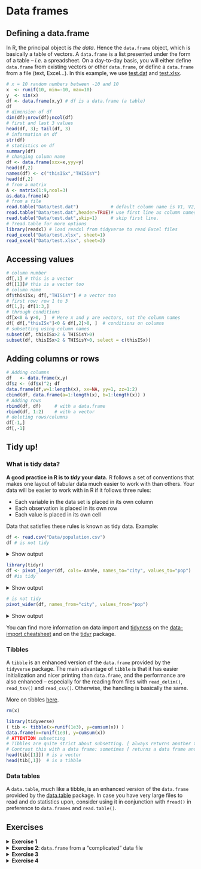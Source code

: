 # Data frames

## Defining a data.frame


In R, the principal object is *the data*. Hence the `data.frame` object, which is basically a table of vectors. A `data.frame` is a list presented under the form of a table – *i.e.* a spreadsheet. On a day-to-day basis, you will either define `data.frame` from existing vectors or other `data.frame`, or define a `data.frame` from a file (text, Excel...). In this example, we use <a href="Data/test.dat" download target="_blank">test.dat</a> and <a href="Data/test.xlsx" download target="_blank">test.xlsx</a>.

```r
# x = 10 random numbers between -10 and 10
x  <- runif(10, min=-10, max=10) 
y  <- sin(x)
df <- data.frame(x,y) # df is a data.frame (a table)
df
# dimension of df
dim(df);nrow(df);ncol(df)
# first and last 3 values
head(df, 3); tail(df, 3)
# information on df
str(df)
# statistics on df
summary(df)
# changing column name
df <- data.frame(xxx=x,yyy=y)
head(df,2)
names(df) <- c("thisISx","THISisY")
head(df,2)
# from a matrix
A <- matrix(1:9,ncol=3)
as.data.frame(A)
# from a file
read.table("Data/test.dat")            # default column name is V1, V2, V3, etc
read.table("Data/test.dat",header=TRUE)# use first line as column names
read.table("Data/test.dat",skip=1)     # skip first line. 
# ?read.table for more options
library(readxl) # load readxl from tidyverse to read Excel files
read_excel("Data/test.xlsx", sheet=1)
read_excel("Data/test.xlsx", sheet=2)
```

## Accessing values 

```r
# column number
df[,1] # this is a vector
df[[1]]# this is a vector too
# column name
df$thisISx; df[,"THISisY"] # a vector too
# first row; row 1 to 3
df[1,]; df[1:3,]
# through conditions
df[x<0 & y>0, ]  # Here x and y are vectors, not the column names
df[ df[,"thisISx"]<0 & df[,2]>0, ]  # conditions on columns
# subsetting using column names
subset(df, thisISx>2 & THISisY>0)
subset(df, thisISx>2 & THISisY>0, select = c(thisISx))
```

## Adding columns or rows

```r
# Adding columns
df   <- data.frame(x,y)
df$z <- (df$x)^2; df
data.frame(df,w=1:length(x), xx=NA, yy=1, zz=1:2)
cbind(df, data.frame(a=1:length(x), b=1:length(x)) )
# Adding rows
rbind(df, df)     # with a data.frame
rbind(df, 1:2)    # with a vector
# deleting rows/columns
df[-1,]
df[,-1]
```

## Tidy up!


### What is tidy data?

**A good practice in R is to *tidy* your data.** R follows a set of conventions that makes one layout of tabular data much easier to work with than others. Your data will be easier to work with in R if it follows three rules:

- Each variable in the data set is placed in its own column
- Each observation is placed in its own row
- Each value is placed in its own cell

Data that satisfies these rules is known as tidy data. Example:

```r
df <- read.csv("Data/population.csv")
df # is not tidy
```
<details>
    <summary>Show output</summary>

```r
df <- read.csv("Data/population.csv")
df # is not tidy
```

</details>

```r
library(tidyr)
df <- pivot_longer(df, cols=-Année, names_to="city", values_to="pop")
df #is tidy
```

<details>
    <summary>Show output</summary>

```r
library(tidyr)
df <- pivot_longer(df, cols=-Année, names_to="city", values_to="pop")
df #is tidy
```

</details>

```r
# is not tidy
pivot_wider(df, names_from="city", values_from="pop")
```
<details>
    <summary>Show output</summary>

```r
# is not tidy
pivot_wider(df, names_from="city", values_from="pop")
```

</details>

</details>


You can find more information on data import and [tidyness](https://garrettgman.github.io/tidying/) on the [data-import cheatsheet](https://github.com/rstudio/cheatsheets/raw/master/data-import.pdf) and on the [tidyr](http://www.sthda.com/english/wiki/tidyr-crucial-step-reshaping-data-with-r-for-easier-analyses) package.


### Tibbles

A `tibble` is an enhanced version of the `data.frame` provided by the `tidyverse` package. The main advantage of `tibble` is that it has easier initialization and nicer printing than `data.frame`, and the performance are also enhanced – especially for the reading from files with `read_delim()`, `read_tsv()` and `read_csv()`. Otherwise, the handling is basically the same.

More on tibbles [here](https://cran.r-project.org/web/packages/tibble/vignettes/tibble.html).

```r
rm(x)
```

```r
library(tidyverse)
( tib <- tibble(x=runif(1e3), y=cumsum(x)) )
data.frame(x=runif(1e3), y=cumsum(x))
# ATTENTION subsetting
# Tibbles are quite strict about subsetting. [ always returns another tibble. 
# Contrast this with a data frame: sometimes [ returns a data frame and sometimes it just returns a vector:
head(tib[[1]]) # is a vector
head(tib[,1])  # is a tibble
```

### Data tables

A `data.table`, much like a tibble, is an enhanced version of the `data.frame` provided by the [data.table](https://cran.r-project.org/web/packages/data.table/vignettes/datatable-intro.html) package. In case you have very large files to read and do statistics upon, consider using it in conjunction with `fread()` in preference to `data.frames` and `read.table()`.


## Exercises

<details>
<summary>**Exercise 1**</summary>

- Create a 3 column `data.frame` containing 100 random values, their sinus, and the sum of the two first columns.
- Do the same with a `tibble`
- Look into the function `write.table` to write a text file containing this `data.frame`

</details>


<details>
    <summary>**Exercise 2**: `data.frame` from a "complicated" data file</summary>

- Download the TGA data file <a href="Data/ATG.txt" download target="_blank">ATG.txt</a>
- Load it into a `data.frame`. Look into the options of `read.table` to get the proper data fields.

<details>
    <summary>Solution</summary>

```r
d <- read.table("Data/ATG.txt", 
                skip=12,
                header=FALSE, 
                nrows=4088)
names(d) <- c("Index", "t", "Ts", "Tr", "Value")
head(d)
d <- read.table("Data/ATG.txt", 
                skip=10,
                comment.char="[",
                header=TRUE, 
                nrows=4088)
head(d)
```

</details>
</details>


<details>
    <summary>**Exercise 3**</summary>

- Create a `data.frame` called `people` from <a href="Data/people.txt" download target="_blank">people.txt</a>
- What are the column names of `people`?
- Add a column `age` and fill it with the appropriate values
    + *Bonus Tip:* to interactively enter the data, look into the function `readline()` and try making a `for` loop
- What is the average age of the class?
- How many students are in the class?
- What is the percentage of female/male students in the class?
- Get the columns 1 and 3
- Print `people` where you removed the rows 1, 5 and 6
- Get the columns of `age` and `origin` in another `data.frame`
- Subset `people` to get the list of people from China and Ukraine in one `data.frame`
- How many students come from the USA? from France?
- Order the `data.frame` `people` by student name
- Order the `data.frame` `people` by country of origin and then by age
- Select 5 random students from `people`
- Using the `tidyverse`, get the average age of females and males in the class in a `tibble`

</details>



<details>
<summary>**Exercise 4**</summary>

Download <a href="Data/population.txt" download target="_blank">population.txt</a> and load it into a `data.frame`.

- Are the data tidy?
- What are the names of the columns?
- Create a subset containing the data for Montpellier
    + What is the max and min of population in this city?
    + The average population over time?
- What is the total population in 2012?

<details>
<summary>Solution</summary>

```r
# Download population.txt and load it into a `data.frame`.
popul <- read.table("Data/population.txt", header=TRUE)
# Are the data tidy?
head(popul) # yes
# What are the names of the columns and the dimension of the table?
names(popul); dim(popul)
# Create a subset containing the data for Montpellier
mtp <- subset(popul, city == "Montpellier")
mtp <- popul %>% filter(city == "Montpellier")
# What is the max and min of population in this city?
range(mtp[,"pop"])
# The average population over time?
mean(mtp[,"pop"])
# What is the total population in 2012?
sum(popul[popul[,"year"] == 2012, "pop"])
```

</details>
</details>


<br>
<br>
<br>
<br>
<br>


